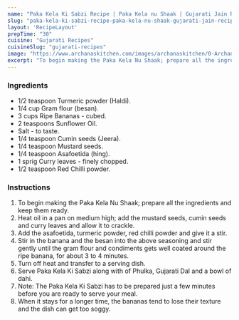 ---
name: "Paka Kela Ki Sabzi Recipe | Paka Kela nu Shaak | Gujarati Jain Recipe"
slug: "paka-kela-ki-sabzi-recipe-paka-kela-nu-shaak-gujarati-jain-recipe"
layout: 'RecipeLayout'
prepTime: "30"
cuisine: "Gujarati Recipes﻿"
cuisineSlug: "gujarati-recipes"
image: "https://www.archanaskitchen.com/images/archanaskitchen/0-Archanas-Kitchen-Recipes/2020/Paka_Kela_Nu_Shaak_paka_Kela_Sabzi_Ripe_Banana_Sabzi_recipe_5_1600.jpg"
excerpt: "To begin making the Paka Kela Nu Shaak; prepare all the ingredients and keep them ready"
---

### Ingredients

- 1/2 teaspoon Turmeric powder (Haldi).
- 1/4 cup Gram flour (besan).
- 3 cups Ripe Bananas - cubed.
- 2 teaspoons Sunflower Oil.
- Salt - to taste.
- 1/4 teaspoon Cumin seeds (Jeera).
- 1/4 teaspoon Mustard seeds.
- 1/4 teaspoon Asafoetida (hing).
- 1 sprig Curry leaves - finely chopped.
- 1/2 teaspoon Red Chilli powder.

### Instructions

1. To begin making the Paka Kela Nu Shaak; prepare all the ingredients and keep them ready.
1. Heat oil in a pan on medium high; add the mustard seeds, cumin seeds and curry leaves and allow it to crackle.
1. Add the asafoetida, turmeric powder, red chilli powder and give it a stir.
1. Stir in the banana and the besan into the above seasoning and stir gently until the gram flour and condiments gets well coated around the ripe banana, for about 3 to 4 minutes.
1. Turn off heat and transfer to a serving dish.
1. Serve Paka Kela Ki Sabzi along with of Phulka, Gujarati Dal and a bowl of dahi.
1. Note: The Paka Kela Ki Sabzi has to be prepared just a few minutes before you are ready to serve your meal.
1. When it stays for a longer time, the bananas tend  to lose their texture and the dish can get too soggy.
